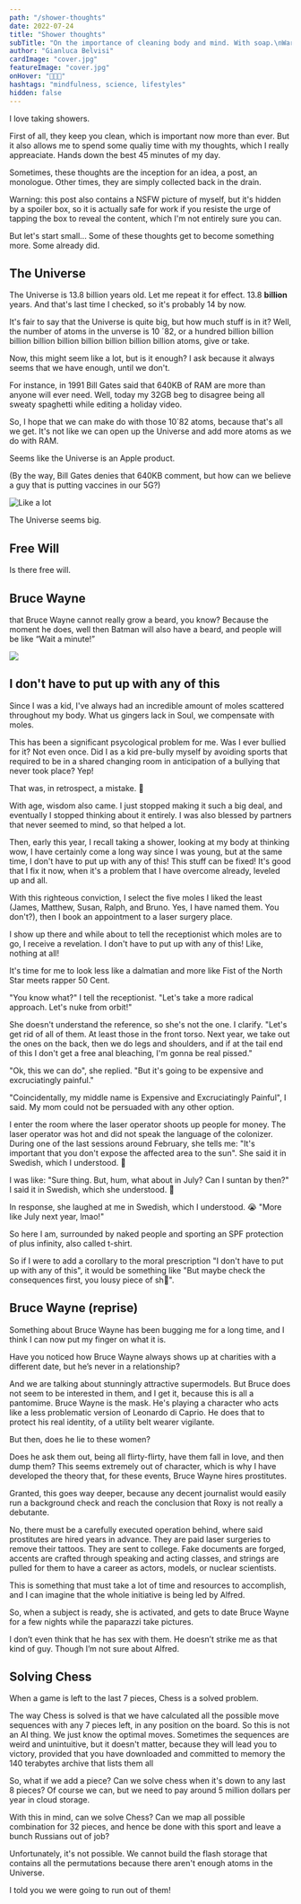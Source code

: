```yaml
---
path: "/shower-thoughts"
date: 2022-07-24
title: "Shower thoughts"
subTitle: "On the importance of cleaning body and mind. With soap.\nWarning: NSFW image."
author: "Gianluca Belvisi"
cardImage: "cover.jpg"
featureImage: "cover.jpg"
onHover: "🤔💭🚿"
hashtags: "mindfulness, science, lifestyles"
hidden: false
---
```



I love taking showers.

First of all, they keep you clean, which is important now more than ever. But it also allows me to spend some qualiy time with my thoughts, which I really appreaciate. Hands down the best 45 minutes of my day.

Sometimes, these thoughts are the inception for an idea, a post, an monologue. Other times, they are simply collected back in the drain.

Warning: this post also contains a NSFW picture of myself, but it's hidden by a spoiler box, so it is actually safe for work if you resiste the urge of tapping the box to reveal the content, which I'm not entirely sure you can.

But let's start small...
Some of these thoughts get to become something more. Some already did.

## The Universe

The Universe is 13.8 billion years old. Let me repeat it for effect. 13.8 **billion** years. And that's last time I checked, so it's probably 14 by now.

It's fair to say that the Universe is quite big, but how much stuff is in it? Well, the number of atoms in the unverse is 10 ´82, or a hundred billion billion billion billion billion billion billion billion billion atoms, give or take.

Now, this might seem like a lot, but is it enough? I ask because it always seems that we have enough, until we don't.

For instance, in 1991 Bill Gates said that 640KB of RAM are more than anyone will ever need. Well, today my 32GB beg to disagree being all sweaty spaghetti while editing a holiday video.

So, I hope that we can make do with those 10´82 atoms, because that's all we get. It's not like we can open up the Universe and add more atoms as we do with RAM.

Seems like the Universe is an Apple product.

(By the way, Bill Gates denies that 640KB comment, but how can we believe a guy that is putting vaccines in our 5G?)

![Like a lot](universe.jpg)

<FigureLabel>The Universe seems big.</FigureLabel>


## Free Will

Is there free will.

## Bruce Wayne

that Bruce Wayne cannot really grow a beard, you know? Because the moment he does, well then Batman will also have a beard, and people will be like “Wait a minute!”


![](batman.jpg)

## I don't have to put up with any of this

Since I was a kid, I've always had an incredible amount of moles scattered throughout my body. What us gingers lack in Soul, we compensate with moles.

This has been a significant psycological problem for me. Was I ever bullied for it? Not even once. Did I as a kid pre-bully myself by avoiding sports that required to be in a shared changing room in anticipation of a bullying that never took place? Yep!

That was, in retrospect, a mistake. 🙈

With age, wisdom also came. I just stopped making it such a big deal, and eventually I stopped thinking about it entirely. I was also blessed by partners that never seemed to mind, so that helped a lot.

Then, early this year, I recall taking a shower, looking at my body at thinking wow, I have certainly come a long way since I was young, but at the same time, I don't have to put up with any of this! This stuff can be fixed! It's good that I fix it now, when it's a problem that I have overcome already, leveled up and all.

With this righteous conviction, I select the five moles I liked the least (James, Matthew, Susan, Ralph, and Bruno. Yes, I have named them. You don't?), then I book an appointment to a laser surgery place.

I show up there and while about to tell the receptionist which moles are to go, I receive a revelation. I don't have to put up with any of this! Like, nothing at all!

It's time for me to look less like a dalmatian and more like Fist of the North Star meets rapper 50 Cent.

"You know what?" I tell the receptionist. "Let's take a more radical approach. Let's nuke from orbit!"

She doesn't understand the reference, so she's not the one. I clarify. "Let's get rid of all of them. At least those in the front torso. Next year, we take out the ones on the back, then we do legs and shoulders, and if at the tail end of this I don't get a free anal bleaching, I'm gonna be real pissed."

"Ok, this we can do", she replied. "But it's going to be expensive and excruciatingly painful."

"Coincidentally, my middle name is Expensive and Excruciatingly Painful", I said. My mom could not be persuaded with any other option.

I enter the room where the laser operator shoots up people for money. The laser operator was hot and did not speak the language of the colonizer. During one of the last sessions around February, she tells me: "It's important that you don't expose the affected area to the sun". She said it in Swedish, which I understood. 🥳

I was like: "Sure thing. But, hum, what about in July? Can I suntan by then?" I said it in Swedish, which she understood. 🎊

In response, she laughed at me in Swedish, which I understood. 😭 "More like July next year, lmao!"

So here I am, surrounded by naked people and sporting an SPF protection of plus infinity, also called t-shirt.

So if I were to add a corollary to the moral prescription "I don't have to put up with any of this", it would be something like "But maybe check the consequences first, you lousy piece of sh🦄".


## Bruce Wayne (reprise)

Something about Bruce Wayne has been bugging me for a long time, and I think I can now put my finger on what it is.

Have you noticed how Bruce Wayne always shows up at charities with a different date, but he’s never in a relationship?

And we are talking about stunningly attractive supermodels. But Bruce does not seem to be interested in them, and I get it, because this is all a pantomime. Bruce Wayne is the mask. He's playing a character who acts like a less problematic version of Leonardo di Caprio. He does that to protect his real identity, of a utility belt wearer vigilante.

But then, does he lie to these women?

Does he ask them out, being all flirty-flirty, have them fall in love, and then dump them? This seems extremely out of character, which is why I have developed the theory that, for these events, Bruce Wayne hires prostitutes.

Granted, this goes way deeper, because any decent journalist would easily run a background check and reach the conclusion that Roxy is not really a debutante.

No, there must be a carefully executed operation behind, where said prostitutes are hired years in advance. They are paid laser surgeries to remove their tattoos. They are sent to college. Fake documents are forged, accents are crafted through speaking and acting classes, and strings are pulled for them to have a career as actors, models, or nuclear scientists.

This is something that must take a lot of time and resources to accomplish, and I can imagine that the whole initiative is being led by Alfred.

So, when a subject is ready, she is activated, and gets to date Bruce Wayne for a few nights while the paparazzi take pictures.

I don’t even think that he has sex with them. He doesn’t strike me as that kind of guy. Though I’m not sure about Alfred.


## Solving Chess

When a game is left to the last 7 pieces, Chess is a solved problem.

The way Chess is solved is that we have calculated all the possible move sequences with any 7 pieces left, in any position on the board. So this is not an AI thing. We just know the optimal moves. Sometimes the sequences are weird and unintuitive, but it doesn't matter, because they will lead you to victory, provided that you have downloaded and committed to memory the 140 terabytes archive that lists them all


So, what if we add a piece? Can we solve chess when it's down to any last 8 pieces? Of course we can, but we need to pay around 5 million dollars per year in cloud storage.

With this in mind, can we solve Chess? Can we map all possible combination for 32 pieces, and hence be done with this sport and leave a bunch Russians out of job?

Unfortunately, it's not possible. We cannot build the flash storage that contains all the permutations because there aren't enough atoms in the Universe.

I told you we were going to run out of them!